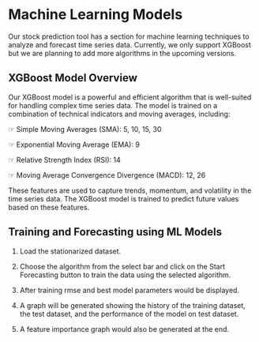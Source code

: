 # Machine Learning Models

Our stock prediction tool has a section for machine learning techniques to analyze and forecast time series data. Currently, we only support  XGBoost but we are planning to add more algorithms in the upcoming versions. 

## XGBoost Model Overview

Our XGBoost model is a powerful and efficient algorithm that is well-suited for handling complex time series data. The model is trained on a combination of technical indicators and moving averages, including:

☞ Simple Moving Averages (SMA): 5, 10, 15, 30

☞ Exponential Moving Average (EMA): 9

☞ Relative Strength Index (RSI): 14

☞ Moving Average Convergence Divergence (MACD): 12, 26

These features are used to capture trends, momentum, and volatility in the time series data. The XGBoost model is trained to predict future values based on these features.

## Training and Forecasting using ML Models

1. Load the stationarized dataset.

2. Choose the algorithm from the select bar and click on the Start Forecasting button to train the data using the selected algorithm.

3. After training rmse and best model parameters would be displayed.

4. A graph will be generated showing the history of the training dataset, the test dataset, and the performance of the model on test dataset.

5. A feature importance graph would also be generated at the end.



